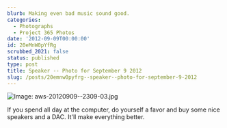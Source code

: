 ```yaml
---
blurb: Making even bad music sound good.
categories:
  - Photographs
  - Project 365 Photos
date: '2012-09-09T00:00:00'
id: 20eMnW0pYfRg
scrubbed_2021: false
status: published
type: post
title: Speaker -- Photo for September 9 2012
slug: /posts/20emnw0pyfrg--speaker--photo-for-september-9-2012
---
```


![Image: aws-20120909--2309-03.jpg](/aws-20120909--2309-03.jpg)

If you spend all day at the computer, do yourself a favor and buy some nice speakers and a DAC. It'll make everything better.
